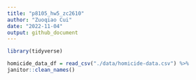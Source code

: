 ```yaml
---
title: "p8105_hw5_zc2610"
author: "Zuoqiao Cui"
date: "2022-11-04"
output: github_document
---
```


```r
library(tidyverse)
```

```r
homicide_data_df = read_csv("./data/homicide-data.csv") %>% 
janitor::clean_names()
```


